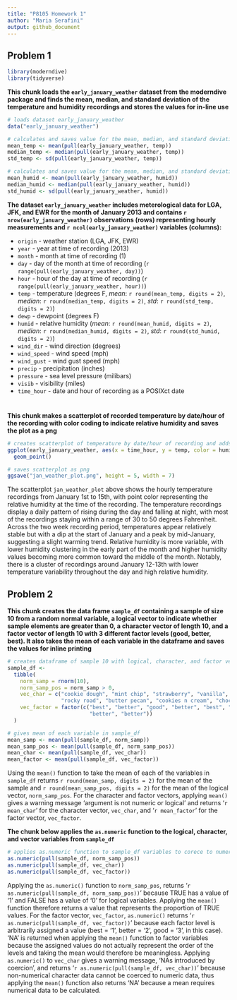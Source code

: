 ```yaml
---
title: "P8105 Homework 1"
author: "Maria Serafini"
output: github_document
---
```


## Problem 1

```r
library(moderndive)
library(tidyverse)
```


__This chunk loads the `early_january_weather` dataset from the moderndive package and finds the mean, median, and standard deviation of the temperature and humidity recordings and stores the values for in-line use__ 

```r
# loads dataset early_january_weather
data("early_january_weather")

# calculates and saves value for the mean, median, and standard deviation of temperature variable
mean_temp <- mean(pull(early_january_weather, temp))
median_temp <- median(pull(early_january_weather, temp))
std_temp <- sd(pull(early_january_weather, temp))

# calculates and saves value for the mean, median, and standard deviation of humidity variable
mean_humid <- mean(pull(early_january_weather, humid))
median_humid <- median(pull(early_january_weather, humid))
std_humid <- sd(pull(early_january_weather, humid))
```

__The dataset `early_january_weather` includes meterological data for LGA, JFK, and EWR for the month of January 2013 and contains `r nrow(early_january_weather)` observations (rows) representing hourly measurements and `r ncol(early_january_weather)` variables (columns):__ 

* `origin` - weather station (LGA, JFK, EWR)
* `year` - year at time of recording (2013)
* `month` - month at time of recording (1)
* `day` - day of the month at time of recording (`r range(pull(early_january_weather, day))`)
* `hour` - hour of the day at time of recording (`r range(pull(early_january_weather, hour))`)
* `temp` - temperature (degrees F, _mean_: `r round(mean_temp, digits = 2)`, _median_: `r round(median_temp, digits = 2)`, _std_: `r round(std_temp, digits = 2)`)
* `dewp` - dewpoint (degrees F)
* `humid` - relative humidity (_mean_: `r round(mean_humid, digits = 2)`, _median_: `r round(median_humid, digits = 2)`, _std_: `r round(std_humid, digits = 2)`)
* `wind_dir` - wind direction (degrees)
* `wind_speed` - wind speed (mph) 
* `wind_gust` - wind gust speed (mph)
* `precip` - precipitation (inches)
* `pressure` - sea level pressure (milibars)
* `visib` - visibility (miles)
* `time_hour` - date and hour of recording as a POSIXct date

#
__This chunk makes a scatterplot of recorded temperature by date/hour of the recording with color coding to indicate relative humidity and saves the plot as a png__

```r
# creates scatterplot of temperature by date/hour of recording and adds color coding based on relative humidity
ggplot(early_january_weather, aes(x = time_hour, y = temp, color = humid)) +
  geom_point()

# saves scatterplot as png
ggsave("jan_weather_plot.png", height = 5, width = 7)
```

The scatterplot `jan_weather_plot` above shows the hourly temperature recordings from January 1st to 15th, with point color representing the relative humidity at the time of the recording. The temperature recordings display a daily pattern of rising during the day and falling at night, with most of the recordings staying within a range of 30 to 50 degrees Fahrenheit. Across the two week recording period, temperatures appear relatively stable but with a dip at the start of January and a peak by mid-January, suggesting a slight warming trend. Relative humidity is more variable, with lower humidity clustering in the early part of the month and higher humidity values becoming more common toward the middle of the month. Notably, there is a cluster of recordings around January 12-13th with lower temperature variability throughout the day and high relative humidity.


## Problem 2

__This chunk creates the data frame `sample_df` containing a sample of size 10 from a random normal variable, a logical vector to indicate whether sample elements are greater than 0, a character vector of length 10, and a factor vector of length 10 with 3 different factor levels (good, better, best). It also takes the mean of each variable in the dataframe and saves the values for inline printing__ 

```r
# creates dataframe of sample 10 with logical, character, and factor vectors 
sample_df <- 
  tibble(
    norm_samp = rnorm(10),
    norm_samp_pos = norm_samp > 0, 
    vec_char = c("cookie dough", "mint chip", "strawberry", "vanilla", "chocolate", 
                 "rocky road", "butter pecan", "cookies n cream", "chocolate chip", "caramel"),
    vec_factor = factor(c("best", "better", "good", "better", "best", "good", "good", "best", 
                          "better", "better"))
  )

# gives mean of each variable in sample_df
mean_samp <- mean(pull(sample_df, norm_samp))
mean_samp_pos <- mean(pull(sample_df, norm_samp_pos))
mean_char <- mean(pull(sample_df, vec_char))
mean_factor <- mean(pull(sample_df, vec_factor))
```

Using the `mean()` function to take the mean of each of the variables in `sample_df` returns `r round(mean_samp, digits = 2)` for the mean of the sample and `r round(mean_samp_pos, digits = 2)` for the mean of the logical vector, `norm_samp_pos`. For the character and factor vectors, applying `mean()` gives a warning message 'argument is not numeric or logical' and returns '`r mean_char`' for the character vector, `vec_char`, and '`r mean_factor`' for the factor vector, `vec_factor`.


__The chunk below applies the `as.numeric` function to the logical, character, and vector variables from `sample_df`__ 
```r
# applies as.numeric function to sample_df variables to corece to numeric values
as.numeric(pull(sample_df, norm_samp_pos))
as.numeric(pull(sample_df, vec_char))
as.numeric(pull(sample_df, vec_factor))
```

Applying the `as.numeric()` function to `norm_samp_pos`, returns '`r as.numeric(pull(sample_df, norm_samp_pos))`' because TRUE has a value of '1' and FALSE has a value of '0' for logical variables. Applying the `mean()` function therefore returns a value that represents the proportion of TRUE values. For the factor vector, `vec_factor`, `as.numeric()` returns '`r as.numeric(pull(sample_df, vec_factor))`' because each factor level is arbitrarily assigned a value (best = '1', better = '2', good = '3', in this case). 'NA' is returned when applying the `mean()` function to factor variables because the assigned values do not actually represent the order of the levels and taking the mean would therefore be meaningless. Applying `as.numeric()` to `vec_char` gives a warning message, 'NAs introduced by coercion', and returns '`r as.numeric(pull(sample_df, vec_char))`' because non-numerical character data cannot be coerced to numeric data, thus applying the `mean()` function also returns 'NA' because a mean requires numerical data to be calculated. 
